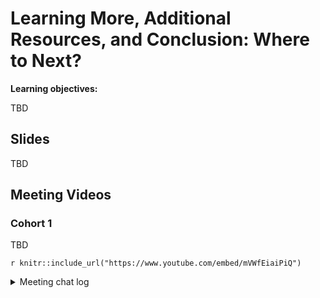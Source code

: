 # Learning More, Additional Resources, and Conclusion: Where to Next?

**Learning objectives:**

TBD

## Slides

TBD

## Meeting Videos

### Cohort 1

TBD

`r knitr::include_url("https://www.youtube.com/embed/mVWfEiaiPiQ")`

<details>
  <summary> Meeting chat log </summary>
  
```
00:22:49	Edgar Zamora:	https://bookdown.org
00:24:37	Ryan Woodbury:	https://www.bigbookofr.com/
00:25:21	Morgan Grovenburg:	I have 24 R-related bookmarks
00:27:21	Morgan Grovenburg:	And 17 on my reading list
00:27:37	Isabella Velásquez:	https://www.meetup.com/
00:30:30	Isabella Velásquez:	personal blog + twitter + r-bloggers :) very occasionally dataisbeautiful on reddit
00:32:29	Mike Haugen:	The Power of Great Datasets by Alex Cookson
00:32:34	Mike Haugen:	https://www.rstudio.com/resources/rstudioglobal-2021/the-power-of-great-datasets/
00:32:39	Ryan Woodbury:	^^ Thank you
00:44:37	Morgan Grovenburg:	I also want to learn how to scrape websites
00:45:14	Isabella Velásquez:	I'm happy to work on scraping websites with you!
00:45:38	Ryan Woodbury:	I’ll mute...
00:46:01	Isabella Velásquez:	here's an example that I did for the Super Smash Brothers wiki I did :) https://gist.github.com/ivelasq/68bc67c446aae0fe738fd0d723529e42
00:46:49	Isabella Velásquez:	+1 Edgar
00:48:51	Ryan Woodbury:	I’ve heard flexdashboard is an alternative to Shiny
00:49:25	Rob Lucas (he/him):	I saw this recommended alongside the selector gadget, as a slightly gamified way of practicing with CSS selectors: https://flukeout.github.io/
00:50:39	Morgan Grovenburg:	Also if anyone knows anything about curricular analytics
00:51:28	Rob Lucas (he/him):	Morgan, is that Jon Harmon's area?
00:51:45	Morgan Grovenburg:	I have no idea
00:52:33	Rob Lucas (he/him):	He is a content data scientist at Macmillan Learning. I think that might be related?
00:53:03	Mike Haugen:	May be a text analysis question
00:55:37	Isabella Velásquez:	+1 Morgan ! that has been my experience as well.
01:05:18	Isabella Velásquez:	love that idea!
```
</details>
